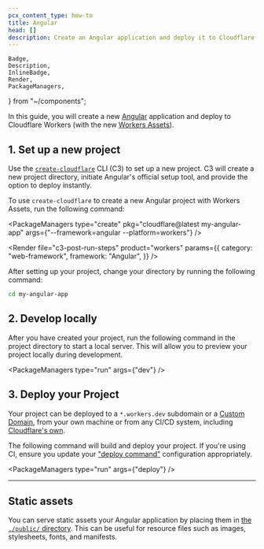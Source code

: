 ```yaml
---
pcx_content_type: how-to
title: Angular
head: []
description: Create an Angular application and deploy it to Cloudflare Workers with Workers Assets.
---
```


	Badge,
	Description,
	InlineBadge,
	Render,
	PackageManagers,
} from "~/components";

In this guide, you will create a new [Angular](https://angular.dev/) application and deploy to Cloudflare Workers (with the new [<InlineBadge preset="beta" /> Workers Assets](/workers/static-assets/)).

## 1. Set up a new project

Use the [`create-cloudflare`](https://www.npmjs.com/package/create-cloudflare) CLI (C3) to set up a new project. C3 will create a new project directory, initiate Angular's official setup tool, and provide the option to deploy instantly.

To use `create-cloudflare` to create a new Angular project with <InlineBadge preset="beta" /> Workers Assets, run the following command:

<PackageManagers
	type="create"
	pkg="cloudflare@latest my-angular-app"
	args={"--framework=angular --platform=workers"}
/>

<Render
	file="c3-post-run-steps"
	product="workers"
	params={{
		category: "web-framework",
		framework: "Angular",
	}}
/>

After setting up your project, change your directory by running the following command:

```sh
cd my-angular-app
```

## 2. Develop locally

After you have created your project, run the following command in the project directory to start a local server. This will allow you to preview your project locally during development.

<PackageManagers type="run" args={"dev"} />

## 3. Deploy your Project

Your project can be deployed to a `*.workers.dev` subdomain or a [Custom Domain](/workers/configuration/routing/custom-domains/), from your own machine or from any CI/CD system, including [Cloudflare's own](/workers/ci-cd/builds/).

The following command will build and deploy your project. If you're using CI, ensure you update your ["deploy command"](/workers/ci-cd/builds/configuration/#build-settings) configuration appropriately.

<PackageManagers type="run" args={"deploy"} />

---

## Static assets

You can serve static assets your Angular application by placing them in [the `./public/` directory](https://angular.dev/reference/configs/file-structure#workspace-configuration-files). This can be useful for resource files such as images, stylesheets, fonts, and manifests.

<Render file="workers-assets-routing-summary" />
